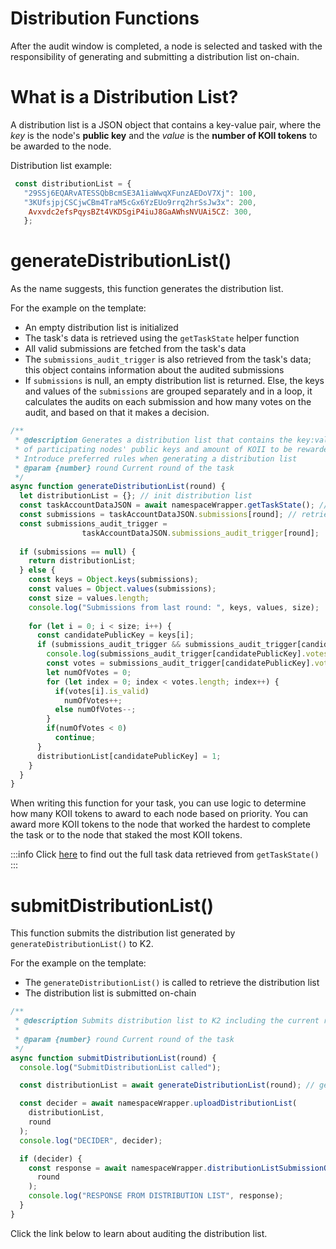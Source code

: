 
# Distribution Functions

After the audit window is completed, a node is selected and tasked with the responsibility of generating and submitting a distribution list on-chain. 

# What is a Distribution List?

A distribution list is a JSON object that contains a key-value pair, where the _key_ is the node's **public key** and the _value_ is the **number of KOII tokens** to be awarded to the node.

Distribution list example:

```javascript
 const distributionList = {
   "29SSj6EQARvATESSQbBcmSE3A1iaWwqXFunzAEDoV7Xj": 100,
   "3KUfsjpjCSCjwCBm4TraM5cGx6YzEUo9rrq2hrSsJw3x": 200,
    Avxvdc2efsPqysBZt4VKDSgiP4iuJ8GaAWhsNVUAi5CZ: 300,
   };
```

# generateDistributionList()
As the name suggests, this function generates the distribution list.

For the example on the template:

- An empty distribution list is initialized
- The task's data is retrieved using the `getTaskState` helper function
- All valid submissions are fetched from the task's data
- The `submissions_audit_trigger` is also retrieved from the task's data; this object contains information about the audited submissions
- If `submissions` is null, an empty distribution list is returned. Else, the keys and values of the `submissions` are grouped separately and in a loop, it calculates the audits on each submission and how many votes on the audit, and based on that it makes a decision.

```javascript
/**
 * @description Generates a distribution list that contains the key:value pair
 * of participating nodes' public keys and amount of KOII to be rewarded.
 * Introduce preferred rules when generating a distribution list
 * @param {number} round Current round of the task
 */
async function generateDistributionList(round) {
  let distributionList = {}; // init distribution list
  const taskAccountDataJSON = await namespaceWrapper.getTaskState(); // retrieve task data
  const submissions = taskAccountDataJSON.submissions[round]; // retrieve submissions
  const submissions_audit_trigger =
                taskAccountDataJSON.submissions_audit_trigger[round];
                
  if (submissions == null) {
    return distributionList;
  } else {
    const keys = Object.keys(submissions);
    const values = Object.values(submissions);
    const size = values.length;
    console.log("Submissions from last round: ", keys, values, size);
    
    for (let i = 0; i < size; i++) {
      const candidatePublicKey = keys[i];
      if (submissions_audit_trigger && submissions_audit_trigger[candidatePublicKey]) {
        console.log(submissions_audit_trigger[candidatePublicKey].votes, "distributions_audit_trigger votes");
        const votes = submissions_audit_trigger[candidatePublicKey].votes;
        let numOfVotes = 0;
        for (let index = 0; index < votes.length; index++) {
          if(votes[i].is_valid)
            numOfVotes++;
          else numOfVotes--;
        }
        if(numOfVotes < 0)
          continue;
      }
      distributionList[candidatePublicKey] = 1;  
    }
  }
}
```

When writing this function for your task, you can use logic to determine how many KOII tokens to award to each node based on priority. You can award more KOII tokens to the node that worked the hardest to complete the task or to the node that staked the most KOII tokens.


:::info
Click [here](/develop/microservices-and-tasks/task-development-kit-tdk/using-the-task-namespace/task-state) to find out the full task data retrieved from `getTaskState()`
:::

# submitDistributionList()

This function submits the distribution list generated by `generateDistributionList()` to K2.

For the example on the template:
- The `generateDistributionList()` is called to retrieve the distribution list
- The distribution list is submitted on-chain

```javascript
/**
 * @description Submits distribution list to K2 including the current round
 *
 * @param {number} round Current round of the task
 */
async function submitDistributionList(round) {
  console.log("SubmitDistributionList called");

  const distributionList = await generateDistributionList(round); // get distribution list

  const decider = await namespaceWrapper.uploadDistributionList( 
    distributionList,
    round
  );
  console.log("DECIDER", decider);

  if (decider) {
    const response = await namespaceWrapper.distributionListSubmissionOnChain(
      round
    );
    console.log("RESPONSE FROM DISTRIBUTION LIST", response);
  }
}
```

Click the link below to learn about auditing the distribution list.

<ContentLink title="Audit Distribution List" link="./audit-function#audit-distribution-list" iconType="copy"/>
